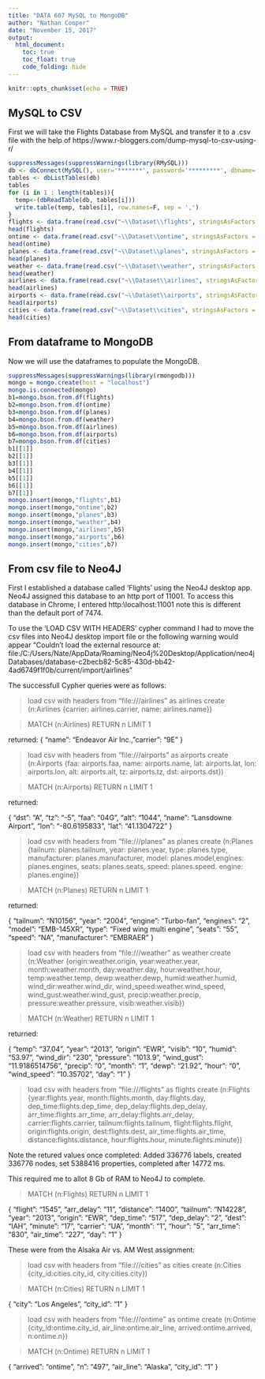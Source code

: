 ---
title: "DATA 607 MySQL to MongoDB"
author: "Nathan Cooper"
date: "November 15, 2017"
output: 
  html_document:
    toc: true
    toc_float: true
    code_folding: hide
---

```{r setup, include=FALSE}
knitr::opts_chunk$set(echo = TRUE)
```

## MySQL to CSV

First we will take the Flights Database from MySQL and transfer it to a .csv file with the help of https://www.r-bloggers.com/dump-mysql-to-csv-using-r/

```{r sql-csv, eval=TRUE}
suppressMessages(suppressWarnings(library(RMySQL)))
db <- dbConnect(MySQL(), user='*******', password='*********', dbname='flights', host='localhost')
tables <- dbListTables(db)
tables
for (i in 1 : length(tables)){
  temp<-(dbReadTable(db, tables[i]))
  write.table(temp, tables[i], row.names=F, sep = ',')
}
flights <- data.frame(read.csv("~\\Dataset\\flights", stringsAsFactors = FALSE))
head(flights)
ontime <- data.frame(read.csv("~\\Dataset\\ontime", stringsAsFactors = FALSE))
head(ontime)
planes <- data.frame(read.csv("~\\Dataset\\planes", stringsAsFactors = FALSE))
head(planes)
weather <- data.frame(read.csv("~\\Dataset\\weather", stringsAsFactors = FALSE))
head(weather)
airlines <- data.frame(read.csv("~\\Dataset\\airlines", stringsAsFactors = FALSE))
head(airlines)
airports <- data.frame(read.csv("~\\Dataset\\airports", stringsAsFactors = FALSE))
head(airports)
cities <- data.frame(read.csv("~\\Dataset\\cities", stringsAsFactors = FALSE))
head(cities)
```

## From dataframe to MongoDB

Now we will use the dataframes to populate the MongoDB.

```{r mngdb, eval=TRUE}
suppressMessages(suppressWarnings(library(rmongodb)))
mongo = mongo.create(host = "localhost")
mongo.is.connected(mongo)
b1=mongo.bson.from.df(flights)
b2=mongo.bson.from.df(ontime)
b3=mongo.bson.from.df(planes)
b4=mongo.bson.from.df(weather)
b5=mongo.bson.from.df(airlines)
b6=mongo.bson.from.df(airports)
b7=mongo.bson.from.df(cities)
b1[[1]]
b2[[1]]
b3[[1]]
b4[[1]]
b5[[1]]
b6[[1]]
b7[[1]]
mongo.insert(mongo,"flights",b1)
mongo.insert(mongo,"ontime",b2)
mongo.insert(mongo,"planes",b3)
mongo.insert(mongo,"weather",b4)
mongo.insert(mongo,"airlines",b5)
mongo.insert(mongo,"airports",b6)
mongo.insert(mongo,"cities",b7)
```

## From csv file to Neo4J

First I established a database called 'Flights' using the Neo4J desktop app. Neo4J assigned this database to an http port of 11001. To access this database in Chrome, I entered http:\\localhost:11001 note this is different than the default port of 7474.

To use the 'LOAD CSV WITH HEADERS' cypher command I had to move the csv files into Neo4J desktop import file or the following warning would appear "Couldn't load the external resource at: file:/C:/Users/Nate/AppData/Roaming/Neo4j%20Desktop/Application/neo4jDatabases/database-c2becb82-5c85-430d-bb42-4ad6749f1f0b/current/import/airlines"

The successfull Cypher queries were as follows:

> load csv with headers from "file:///airlines" as airlines create (n:Airlines {carrier: airlines.carrier, name: airlines.name})

> MATCH (n:Airlines) RETURN n LIMIT 1

returned: 
\{
  "name": "Endeavor Air Inc.\r",
  "carrier": "9E"
\}

> load csv with headers from "file:///airports" as airports create (n:Airports {faa: airports.faa, name: airports.name, lat:	airports.lat, lon:	airports.lon, alt:	airports.alt, tz:	airports.tz, dst:	airports.dst})

> MATCH (n:Airports) RETURN n LIMIT 1

returned: 

{
  "dst": "A",
  "tz": "-5",
  "faa": "04G",
  "alt": "1044",
  "name": "Lansdowne Airport",
  "lon": "-80.6195833",
  "lat": "41.1304722"
}

> load csv with headers from "file:///planes" as planes create (n:Planes {tailnum: planes.tailnum, year:	planes.year, type:	planes.type, manufacturer:	planes.manufacturer, model:	planes.model,engines:	planes.engines, seats: planes.seats,	speed: planes.speed.	engine: planes.engine})

> MATCH (n:Planes) RETURN n LIMIT 1

returned:

{
  "tailnum": "N10156",
  "year": "2004",
  "engine": "Turbo-fan",
  "engines": "2",
  "model": "EMB-145XR",
  "type": "Fixed wing multi engine",
  "seats": "55",
  "speed": "NA",
  "manufacturer": "EMBRAER"
}

> load csv with headers from "file:///weather" as weather create (n:Weather {origin:weather.origin, year:weather.year, month:weather.month,	day:weather.day,	hour:weather.hour,	temp:weather.temp,	dewp:weather.dewp,	humid:weather.humid,	wind_dir:weather.wind_dir,	wind_speed:weather.wind_speed,	wind_gust:weather.wind_gust,	precip:weather.precip,	pressure:weather.pressure,	visib:weather.visib})

> MATCH (n:Weather) RETURN n LIMIT 1

returned:

{
  "temp": "37.04",
  "year": "2013",
  "origin": "EWR",
  "visib": "10",
  "humid": "53.97",
  "wind_dir": "230",
  "pressure": "1013.9",
  "wind_gust": "11.9186514756",
  "precip": "0",
  "month": "1",
  "dewp": "21.92",
  "hour": "0",
  "wind_speed": "10.35702",
  "day": "1"
}

> load csv with headers from "file:///flights" as flights create (n:Flights {year:flights.year,	month:flights.month,	day:flights.day,	dep_time:flights.dep_time,	dep_delay:flights.dep_delay,	arr_time:flights.arr_time,	arr_delay:flights.arr_delay,	carrier:flights.carrier,	tailnum:flights.tailnum,	flight:flights.flight,	origin:flights.origin,	dest:flights.dest,	air_time:flights.air_time,	distance:flights.distance,	hour:flights.hour,	minute:flights.minute})

Note the retured values once completed:
Added 336776 labels, created 336776 nodes, set 5388416 properties, completed after 14772 ms.

This required me to allot 8 Gb of RAM to Neo4J to complete.

> MATCH (n:Flights) RETURN n LIMIT 1

{
  "flight": "1545",
  "arr_delay": "11",
  "distance": "1400",
  "tailnum": "N14228",
  "year": "2013",
  "origin": "EWR",
  "dep_time": "517",
  "dep_delay": "2",
  "dest": "IAH",
  "minute": "17",
  "carrier": "UA",
  "month": "1",
  "hour": "5",
  "arr_time": "830",
  "air_time": "227",
  "day": "1"
}

These were from the Alsaka Air vs. AM West assignment:

> load csv with headers from "file:///cities" as cities create (n:Cities {city_id:cities.city_id,	city:cities.city})

> MATCH (n:Cities) RETURN n LIMIT 1

{
  "city": "Los Angeles",
  "city_id": "1"
}


> load csv with headers from "file:///ontime" as ontime create (n:Ontime {city_id:ontime.city_id,	air_line:ontime.air_line,	arrived:ontime.arrived,	n:ontime.n})

> MATCH (n:Ontime) RETURN n LIMIT 1

{
  "arrived": "ontime",
  "n": "497",
  "air_line": "Alaska",
  "city_id": "1"
}
